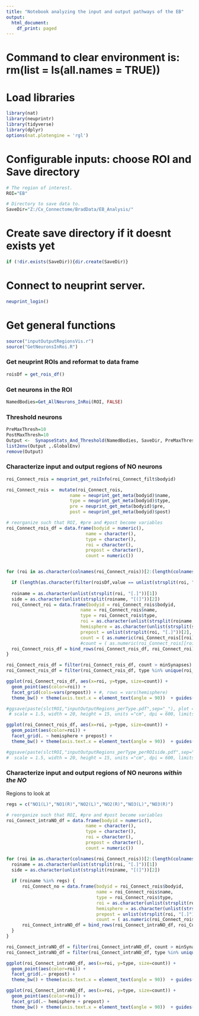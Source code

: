 ```yaml
---
title: "Notebook analyzing the input and output pathways of the EB"
output:
  html_document:
    df_print: paged
---
```


# Command to clear environment is: rm(list = ls(all.names = TRUE))
# Load libraries
```r
library(nat)
library(neuprintr)
library(tidyverse)
library(dplyr)
options(nat.plotengine = 'rgl')
```


# Configurable inputs: choose ROI and Save directory
```r

# The region of interest.
ROI="EB"  

# Directory to save data to.
SaveDir="Z:/Cx_Connectome/BradData/EB_Analysis/"


```

# Create save directory if it doesnt exists yet
```r
if (!dir.exists(SaveDir)){dir.create(SaveDir)}
```

# Connect to neuprint server.
```r
neuprint_login()
```

# Get general functions
```r
source("inputOutputRegionsVis.r")
source("GetNeuronsInRoi.R")
```

### Get neuprint ROIs and reformat to data frame
```r
roisDf = get_rois_df()
```


### Get neurons in the ROI
```r
NamedBodies=Get_AllNeurons_InRoi(ROI, FALSE)
```


### Threshold neurons 
```r
PreMaxThresh=10
PostMaxThresh=10
Output <-  SynapseStats_And_Threshold(NamedBodies, SaveDir, PreMaxThresh, PostMaxThresh)
list2env(Output ,.GlobalEnv)
remove(Output)
```



















### Characterize input and output regions of NO neurons

```r
roi_Connect_rois = neuprint_get_roiInfo(roi_Connect_filt$bodyid)

roi_Connect_rois =  mutate(roi_Connect_rois,
                        name = neuprint_get_meta(bodyid)$name,
                        type = neuprint_get_meta(bodyid)$type,
                        pre = neuprint_get_meta(bodyid)$pre,
                        post = neuprint_get_meta(bodyid)$post) 
```



```r

# reorganize such that ROI, #pre and #post become variables
roi_Connect_rois_df = data.frame(bodyid = numeric(),
                              name = character(),
                              type = character(),
                              roi = character(),
                              prepost = character(),
                              count = numeric())


for (roi in as.character(colnames(roi_Connect_rois))[2:(length(colnames(roi_Connect_rois))-4)]) {

  if (length(as.character(filter(roisDf,value == unlist(strsplit(roi, "[.]"))[1])$keyName)) == 1) next
  
  roiname = as.character(unlist(strsplit(roi, "[.]"))[1])
  side = as.character(unlist(strsplit(roiname, "[(]"))[2])
  roi_Connect_roi = data.frame(bodyid = roi_Connect_rois$bodyid,
                            name = roi_Connect_rois$name, 
                            type = roi_Connect_rois$type,
                            roi = as.character(unlist(strsplit(roiname, "[(]"))[1]),
                            hemisphere = as.character(unlist(strsplit(side, "[)]"))[1]),
                            prepost = unlist(strsplit(roi, "[.]"))[2],
                            count = ( as.numeric(roi_Connect_rois[[roi]]) ) ) 
                            #count = ( as.numeric(roi_Connect_rois[[roi]]) / (roi_Connect_rois$pre + roi_Connect_rois$post) ) )
  roi_Connect_rois_df = bind_rows(roi_Connect_rois_df, roi_Connect_roi)
}

```



```r
roi_Connect_rois_df = filter(roi_Connect_rois_df, count > minSynapses)
roi_Connect_rois_df = filter(roi_Connect_rois_df, type %in% unique(roi_Connect_filt$bodytype))
```



```r
ggplot(roi_Connect_rois_df, aes(x=roi, y=type, size=count)) + 
  geom_point(aes(color=roi)) +
  facet_grid(cols=vars(prepost)) + #, rows = vars(hemisphere)
  theme_bw() + theme(axis.text.x = element_text(angle = 90))  + guides(fill=FALSE)

#ggsave(paste(slctROI,"inputOutputRegions_perType.pdf",sep="_"), plot = last_plot(), device='pdf', path = "../neuprintR_analysis_plots/",
 # scale = 1.5, width = 20, height = 15, units ="cm", dpi = 600, limitsize = TRUE)
```


```r
ggplot(roi_Connect_rois_df, aes(x=roi, y=type, size=count)) + 
  geom_point(aes(color=roi)) +
  facet_grid(. ~ hemisphere + prepost) +
  theme_bw() + theme(axis.text.x = element_text(angle = 90))  + guides(fill=FALSE)

#ggsave(paste(slctROI,"inputOutputRegions_perType_perROIside.pdf",sep="_"), plot = last_plot(), device='pdf', path = "../neuprintR_analysis_plots/",
#  scale = 1.5, width = 20, height = 15, units ="cm", dpi = 600, limitsize = TRUE)
```


### Characterize input and output regions of NO neurons *within the NO*
Regions to look at
```r
regs = c("NO1(L)","NO1(R)","NO2(L)","NO2(R)","NO3(L)","NO3(R)")
```

```r
# reorganize such that ROI, #pre and #post become variables
roi_Connect_intraNO_df = data.frame(bodyid = numeric(),
                              name = character(),
                              type = character(),
                              roi = character(),
                              prepost = character(),
                              count = numeric())

for (roi in as.character(colnames(roi_Connect_rois))[2:(length(colnames(roi_Connect_rois))-4)]) {
  roiname = as.character(unlist(strsplit(roi, "[.]"))[1])
  side = as.character(unlist(strsplit(roiname, "[(]"))[2])
    
  if (roiname %in% regs) {
      roi_Connect_no = data.frame(bodyid = roi_Connect_rois$bodyid,
                                  name = roi_Connect_rois$name, 
                                  type = roi_Connect_rois$type,
                                  roi = as.character(unlist(strsplit(roiname, "[(]"))[1]),
                                  hemisphere = as.character(unlist(strsplit(side, "[)]"))[1]),
                                  prepost = unlist(strsplit(roi, "[.]"))[2],
                                  count = ( as.numeric(roi_Connect_rois[[roi]]) ) ) 
      roi_Connect_intraNO_df = bind_rows(roi_Connect_intraNO_df, roi_Connect_no)
  }
}
```

```r
roi_Connect_intraNO_df = filter(roi_Connect_intraNO_df, count > minSynapses)
roi_Connect_intraNO_df = filter(roi_Connect_intraNO_df, type %in% unique(roi_Connect_filt$bodytype))
```

```r
ggplot(roi_Connect_intraNO_df, aes(x=roi, y=type, size=count)) + 
  geom_point(aes(color=roi)) +
  facet_grid(.~ prepost) +
  theme_bw() + theme(axis.text.x = element_text(angle = 90))  + guides(fill=FALSE)

ggplot(roi_Connect_intraNO_df, aes(x=roi, y=type, size=count)) + 
  geom_point(aes(color=roi)) +
  facet_grid(.~ hemisphere + prepost) +
  theme_bw() + theme(axis.text.x = element_text(angle = 90))  + guides(fill=FALSE)
```



